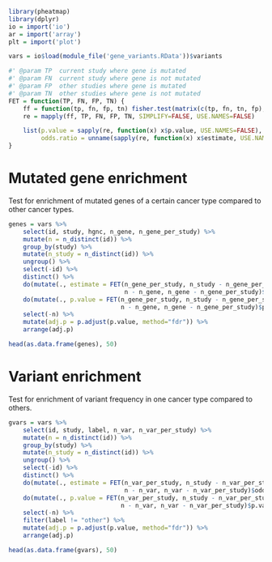 ```r
library(pheatmap)
library(dplyr)
io = import('io')
ar = import('array')
plt = import('plot')

vars = io$load(module_file('gene_variants.RData'))$variants

#' @param TP  current study where gene is mutated
#' @param FN  current study where gene is not mutated
#' @param FP  other studies where gene is mutated
#' @param TN  other studies where gene is not mutated
FET = function(TP, FN, FP, TN) {
    ff = function(tp, fn, fp, tn) fisher.test(matrix(c(tp, fn, tn, fp), nrow=2))
    re = mapply(ff, TP, FN, FP, TN, SIMPLIFY=FALSE, USE.NAMES=FALSE)

    list(p.value = sapply(re, function(x) x$p.value, USE.NAMES=FALSE),
         odds.ratio = unname(sapply(re, function(x) x$estimate, USE.NAMES=FALSE)))
}
```

# Mutated gene enrichment

Test for enrichment of mutated genes of a certain cancer type
compared to other cancer types.

```r
genes = vars %>%
    select(id, study, hgnc, n_gene, n_gene_per_study) %>%
    mutate(n = n_distinct(id)) %>%
    group_by(study) %>%
    mutate(n_study = n_distinct(id)) %>%
    ungroup() %>%
    select(-id) %>%
    distinct() %>%
    do(mutate(., estimate = FET(n_gene_per_study, n_study - n_gene_per_study,
                                n - n_gene, n_gene - n_gene_per_study)$odds.ratio)) %>%
    do(mutate(., p.value = FET(n_gene_per_study, n_study - n_gene_per_study,
                               n - n_gene, n_gene - n_gene_per_study)$p.value)) %>%
    select(-n) %>%
    mutate(adj.p = p.adjust(p.value, method="fdr")) %>%
    arrange(adj.p)

head(as.data.frame(genes), 50)

```

# Variant enrichment

Test for enrichment of variant frequency in one cancer type
compared to others.

```r
gvars = vars %>%
    select(id, study, label, n_var, n_var_per_study) %>%
    mutate(n = n_distinct(id)) %>%
    group_by(study) %>%
    mutate(n_study = n_distinct(id)) %>%
    ungroup() %>%
    select(-id) %>%
    distinct() %>%
    do(mutate(., estimate = FET(n_var_per_study, n_study - n_var_per_study,
                                n - n_var, n_var - n_var_per_study)$odds.ratio)) %>%
    do(mutate(., p.value = FET(n_var_per_study, n_study - n_var_per_study,
                               n - n_var, n_var - n_var_per_study)$p.value)) %>%
    select(-n) %>%
    filter(label != "other") %>%
    mutate(adj.p = p.adjust(p.value, method="fdr")) %>%
    arrange(adj.p)

head(as.data.frame(gvars), 50)
```
